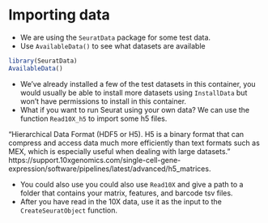 # Importing data

 - We are using the `SeuratData` package for some test data. 
 - Use `AvailableData()` to see what datasets are available
```r
library(SeuratData)
AvailableData()
```

- We've already installed a few of the test datasets in this container, you would usually be able to install more datasets using `InstallData` but won't have permissions to install in this container. 
- What if you want to run Seurat using your own data? We can use the function `Read10X_h5` to import some h5 files.    

"Hierarchical Data Format (HDF5 or H5). H5 is a binary format that can compress and access data much more efficiently than text formats such as MEX, which is especially useful when dealing with large datasets." https://support.10xgenomics.com/single-cell-gene-expression/software/pipelines/latest/advanced/h5_matrices.   

- You could also use you could also use `Read10X` and give a path to a folder that contains your matrix, features, and barcode tsv files.
- After you have read in the 10X data, use it as the input to the `CreateSeuratObject` function.
